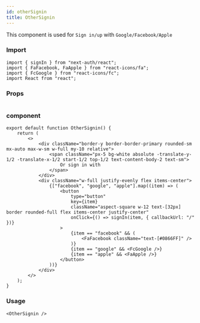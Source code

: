 ---
id: otherSignin
title: OtherSignin
---

This component is used for `Sign in/up` with `Google/Facebook/Apple`

### Import

```tsx
import { signIn } from "next-auth/react";
import { FaFacebook, FaApple } from "react-icons/fa";
import { FcGoogle } from "react-icons/fc";
import React from "react";
```

### Props

```tsx

```

### component

```tsx
export default function OtherSignin() {
    return (
        <>
            <div className="border-y border-border-primary rounded-sm mx-auto max-w-sm w-full my-10 relative">
                <span className="px-5 bg-white absolute -translate-y-1/2 -translate-x-1/2 start-1/2 top-1/2 text-content-body-2 text-sm">
                    Or sign in with
                </span>
            </div>
            <div className="w-full justify-evenly flex items-center">
                {["facebook", "google", "apple"].map((item) => (
                    <button
                        type="button"
                        key={item}
                        className="aspect-square w-12 text-[32px] border rounded-full flex items-center justify-center"
                        onClick={() => signIn(item, { callbackUrl: "/" })}
                    >
                        {item == "facebook" && (
                            <FaFacebook className="text-[#0866FF]" />
                        )}
                        {item == "google" && <FcGoogle />}
                        {item == "apple" && <FaApple />}
                    </button>
                ))}
            </div>
        </>
    );
}
```

### Usage

```tsx
<OtherSignin />
```